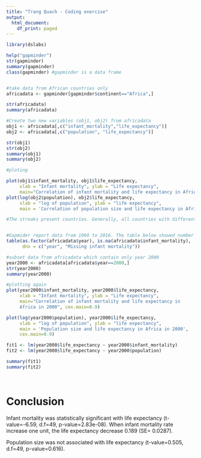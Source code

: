 ---
title: "Trang Quach - Coding exercise"
output:
  html_document:
    df_print: paged
---

```{r}
library(dslabs)

help("gapminder")
str(gapminder)
summary(gapminder)
class(gapminder) #gapminder is a data frame


#take data from African countries only
africadata <- gapminder[gapminder$continent=="Africa",]

str(africadata)
summary(africadata)

#Create two new variables (obj1, obj2) from africadata
obj1 <- africadata[,c("infant_mortality","life_expectancy")]
obj2 <- africadata[,c("population", "life_expectancy")]

str(obj1)
str(obj2)
summary(obj1)
summary(obj2)

#ploting

plot(obj1$infant_mortality, obj1$life_expectancy, 
     xlab = "Infant mortality", ylab = "Life expectancy", 
     main="Correlation of infant mortality and life expectancy in Africa", cex.main=0.9)
plot(log(obj2$population), obj2$life_expectancy, 
     xlab = "log of population", ylab = "life expectancy",
     main = 'Correlation of population size and life expectancy in Africa', cex.main=0.9)

#The streaks present countries. Generally, all countries with different population size has increase life expectancy and population over time


#Gapmider report data from 1960 to 2016. The table below showed number of missing and non-missing in infant_mortality in every year
table(as.factor(africadata$year), is.na(africadata$infant_mortality),
      dnn = c("year", "Missing infant mortality"))

#subset data from africadata which contain only year 2000
year2000 <- africadata[africadata$year==2000,]
str(year2000)
summary(year2000)

#plotting again
plot(year2000$infant_mortality, year2000$life_expectancy,
     xlab = "Infant mortality", ylab = "Life expectancy", 
     main="Correlation of infant mortality and life expectancy in
     Africa in 2000", cex.main=0.9)

plot(log(year2000$population), year2000$life_expectancy,
     xlab = "log of population", ylab = "life expectancy",
     main = 'Population size and life expectancy in Africa in 2000',
     cex.main=0.9)

fit1 <- lm(year2000$life_expectancy ~ year2000$infant_mortality)
fit2 <- lm(year2000$life_expectancy ~ year2000$population)

summary(fit1)
summary(fit2)




```

# Conclusion
Infant mortality was statistically significant with life expectancy (t-value=-6.59, d.f=49, p-value=2.83e-08). When infant mortality rate increase one unit, the life expectancy decrease 0.189 (SE= 0.0287).

Population size was not associated with life expectancy (t-value=0.505,
d.f=49, p-value=0.616). 




